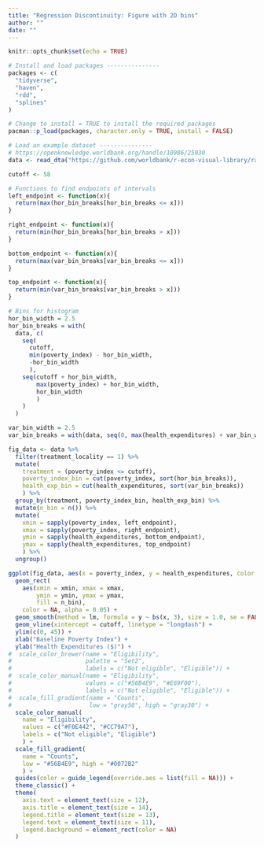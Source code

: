 ```yaml
---
title: "Regression Discontinuity: Figure with 2D bins"
author: ""
date: ""
---
```


```r
knitr::opts_chunk$set(echo = TRUE)
```

```r
# Install and load packages ---------------
packages <- c(
  "tidyverse",
  "haven",
  "rdd",
  "splines"
)

# Change to install = TRUE to install the required packages
pacman::p_load(packages, character.only = TRUE, install = FALSE)

# Load an example dataset ---------------
# https://openknowledge.worldbank.org/handle/10986/25030
data <- read_dta("https://github.com/worldbank/r-econ-visual-library/raw/master/Library/HISP/evaluation.dta")

cutoff <- 58

# Functions to find endpoints of intervals
left_endpoint <- function(x){
  return(max(hor_bin_breaks[hor_bin_breaks <= x]))
}

right_endpoint <- function(x){
  return(min(hor_bin_breaks[hor_bin_breaks > x]))
}

bottom_endpoint <- function(x){
  return(max(var_bin_breaks[var_bin_breaks <= x]))
}

top_endpoint <- function(x){
  return(min(var_bin_breaks[var_bin_breaks > x]))
}

# Bins for histogram
hor_bin_width = 2.5
hor_bin_breaks = with(
  data, c(
    seq(
      cutoff, 
      min(poverty_index) - hor_bin_width, 
      -hor_bin_width
      ), 
    seq(cutoff + hor_bin_width, 
        max(poverty_index) + hor_bin_width, 
        hor_bin_width
        )
    )
  )

var_bin_width = 2.5
var_bin_breaks = with(data, seq(0, max(health_expenditures) + var_bin_width, var_bin_width))

fig_data <- data %>%
  filter(treatment_locality == 1) %>%
  mutate(
    treatment = (poverty_index <= cutoff),
    poverty_index_bin = cut(poverty_index, sort(hor_bin_breaks)),
    health_exp_bin = cut(health_expenditures, sort(var_bin_breaks))
    ) %>%
  group_by(treatment, poverty_index_bin, health_exp_bin) %>%
  mutate(n_bin = n()) %>%
  mutate(
    xmin = sapply(poverty_index, left_endpoint),
    xmax = sapply(poverty_index, right_endpoint),
    ymin = sapply(health_expenditures, bottom_endpoint),
    ymax = sapply(health_expenditures, top_endpoint)
    ) %>%
  ungroup()

ggplot(fig_data, aes(x = poverty_index, y = health_expenditures, color = treatment)) +
  geom_rect(
    aes(xmin = xmin, xmax = xmax, 
        ymin = ymin, ymax = ymax,
        fill = n_bin),
    color = NA, alpha = 0.05) +
  geom_smooth(method = lm, formula = y ~ bs(x, 3), size = 1.0, se = FALSE) +
  geom_vline(xintercept = cutoff, linetype = "longdash") +
  ylim(c(0, 45)) +
  xlab("Baseline Poverty Index") +
  ylab("Health Expenditures ($)") +
#  scale_color_brewer(name = "Eligibility",
#                     palette = "Set2", 
#                     labels = c("Not eligible", "Eligible")) +
#  scale_color_manual(name = "Eligibility",
#                     values = c("#56B4E9", "#E69F00"),
#                     labels = c("Not eligible", "Eligible")) +
#  scale_fill_gradient(name = "Counts",
#                      low = "gray50", high = "gray30") +
  scale_color_manual(
    name = "Eligibility",
    values = c("#F0E442", "#CC79A7"),
    labels = c("Not eligible", "Eligible")
    ) +
  scale_fill_gradient(
    name = "Counts",
    low = "#56B4E9", high = "#0072B2"
    ) +
  guides(color = guide_legend(override.aes = list(fill = NA))) +
  theme_classic() +
  theme(
    axis.text = element_text(size = 12),
    axis.title = element_text(size = 14),
    legend.title = element_text(size = 13),
    legend.text = element_text(size = 11),
    legend.background = element_rect(color = NA)
  )

```
